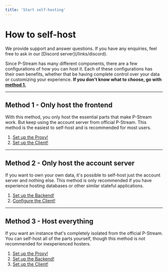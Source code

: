 ```yaml
---
title: 'Start self-hosting'
---
```


# How to self-host

<Note>
  We provide support and answer questions. If you have any enquiries, feel free
  to ask in our [Discord server](/links/discord).
</Note>

Since P-Stream has many different components, there are a few configurations of how you can host it. Each of these configurations has their own benefits, whether that be having complete control over your data or customizing your experience.
**If you don't know what to choose, go with [method 1.](#method-1-only-host-the-frontend)**

---

## Method 1 - Only host the frontend

With this method, you only host the essential parts that make P-Stream work. But keep using the account server from official P-Stream.
This method is the easiest to self-host and is recommended for most users.

1. [Set up the Proxy!](../proxy/introduction.mdx)
2. [Set up the Client!](../client/introduction.mdx)

---

## Method 2 - Only host the account server

If you want to own your own data, it's possible to self-host just the account server and nothing else.
This method is only recommended if you have experience hosting databases or other similar stateful applications.

1. [Set up the Backend!](../backend/introduction.mdx)
2. [Configure the Client!](../client/introduction.mdx)

---

## Method 3 - Host everything

If you want an instance that's completely isolated from the official P-Stream. You can self-host all of the parts yourself, though this method is not recommended for inexperienced hosters.

1. [Set up the Proxy!](../proxy/introduction.mdx)
2. [Set up the Backend!](../backend/introduction.mdx)
3. [Set up the Client!](../client/introduction.mdx)
